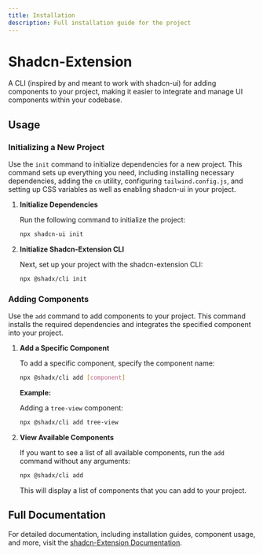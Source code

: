 ```yaml
---
title: Installation
description: Full installation guide for the project
---
```


# Shadcn-Extension

A CLI (inspired by and meant to work with shadcn-ui) for adding components to your project, making it easier to integrate and manage UI components within your codebase.

## Usage

### Initializing a New Project

Use the `init` command to initialize dependencies for a new project. This command sets up everything you need, including installing necessary dependencies, adding the `cn` utility, configuring `tailwind.config.js`, and setting up CSS variables as well as enabling shadcn-ui in your project.

1. **Initialize Dependencies**

   Run the following command to initialize the project:

   ```bash
   npx shadcn-ui init
   ```

2. **Initialize Shadcn-Extension CLI**

   Next, set up your project with the shadcn-extension CLI:

   ```bash
   npx @shadx/cli init
   ```

### Adding Components

Use the `add` command to add components to your project. This command installs the required dependencies and integrates the specified component into your project.

1. **Add a Specific Component**

   To add a specific component, specify the component name:

   ```bash
   npx @shadx/cli add [component]
   ```

   **Example:**

   Adding a `tree-view` component:

   ```bash
   npx @shadx/cli add tree-view
   ```

2. **View Available Components**

   If you want to see a list of all available components, run the `add` command without any arguments:

   ```bash
   npx @shadx/cli add
   ```

   This will display a list of components that you can add to your project.

## Full Documentation

For detailed documentation, including installation guides, component usage, and more, visit the [shadcn-Extension Documentation](https://shadcn-extension.vercel.app/docs/installation).
